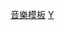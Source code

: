 {{Template category
|type   = 信息框
|topic  = [[音樂|音樂]]
|portal = 音樂
}}

[[Category:音樂模板|]]
[[Category:文化信息框模板|Y]]